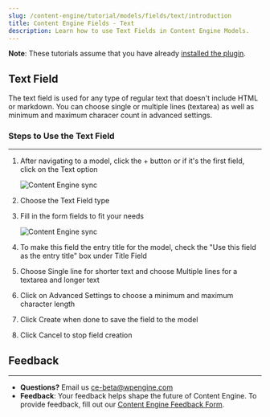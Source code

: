 ```yaml
---
slug: /content-engine/tutorial/models/fields/text/introduction
title: Content Engine Fields - Text
description: Learn how to use Text Fields in Content Engine Models.
---
```


**Note**: These tutorials assume that you have already [installed the plugin](../../introduction.mdx).

## Text Field

The text field is used for any type of regular text that doesn't include HTML or markdown. You can choose single or multiple lines (textarea) as well as minimum and maximum characer count in advanced settings.

### Steps to Use the Text Field
---
1. After navigating to a model, click the + button or if it's the first field, click on the Text option

    ![Content Engine sync](../../../../images/Screen_Shot_2021-09-01_at_12.04.05_PM.png)

1. Choose the Text Field type

1. Fill in the form fields to fit your needs

    ![Content Engine sync](../../../../images/Screen_Shot_2021-09-01_at_12.04.17_PM.png)

1. To make this field the entry title for the model, check the "Use this field as the entry title" box under Title Field

1. Choose Single line for shorter text and choose Multiple lines for a textarea and longer text

1. Click on Advanced Settings to choose a minimum and maximum character length

1. Click Create when done to save the field to the model

1. Click Cancel to stop field creation

## Feedback
---
- **Questions?** Email us ce-beta@wpengine.com
- **Feedback**: Your feedback helps shape the future of Content Engine. To provide feedback, fill out our [Content Engine Feedback Form](https://docs.google.com/forms/d/e/1FAIpQLSecvuZ_EMiTIOlTSwcW1JnPQcFbAcCOwGlhURkzBI8Ps9vFzA/viewform).
